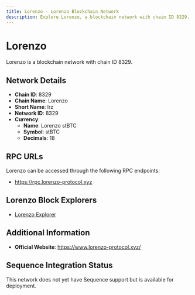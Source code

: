 ```yaml
--- 
title: Lorenzo - Lorenzo Blockchain Network
description: Explore Lorenzo, a blockchain network with chain ID 8329. Learn about its native currency, Lorenzo stBTC, and how to interact with the network.
---
```


# Lorenzo

Lorenzo is a blockchain network with chain ID 8329.

## Network Details

- **Chain ID**: 8329
- **Chain Name**: Lorenzo
- **Short Name**: lrz
- **Network ID**: 8329
- **Currency**: 
  - **Name**: Lorenzo stBTC
  - **Symbol**: stBTC
  - **Decimals**: 18

## RPC URLs

Lorenzo can be accessed through the following RPC endpoints:

- https://rpc.lorenzo-protocol.xyz

## Lorenzo Block Explorers

- [Lorenzo Explorer](https://scan.lorenzo-protocol.xyz)

## Additional Information

- **Official Website**: https://www.lorenzo-protocol.xyz/

## Sequence Integration Status

This network does not yet have Sequence support but is available for deployment.
